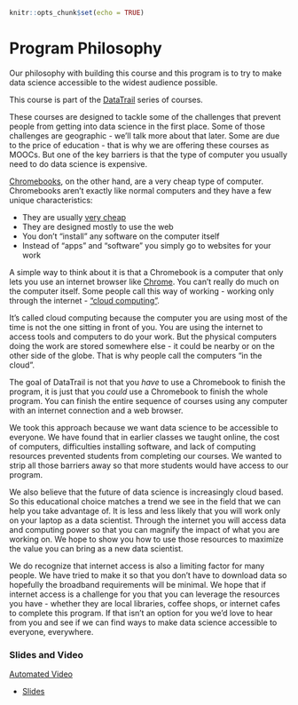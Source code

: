 

```r
knitr::opts_chunk$set(echo = TRUE)
```

# Program Philosophy

Our philosophy with building this course and this program is to try to make data science accessible to the widest audience possible.

This course is part of the [DataTrail](https://www.DataTrail.org/) series of courses.

These courses are designed to tackle some of the challenges that prevent people from getting into data science in the first place. Some of those challenges are geographic - we'll talk more about that later. Some are due to the price of education - that is why we are offering these courses as MOOCs. But one of the key barriers is that the type of computer you usually need to do data science is expensive.


[Chromebooks](https://www.google.com/chromebook/), on the other hand, are a very cheap type of computer. Chromebooks aren't exactly like normal computers and they have a few unique characteristics:

* They are usually [very cheap](https://www.google.com/chromebook/find-yours/)
* They are designed mostly to use the web
* You don't "install" any software on the computer itself
* Instead of "apps" and "software" you simply go to websites for your work

A simple way to think about it is that a Chromebook is a computer that only lets you use an internet browser like [Chrome](https://www.google.com/chrome/). You can't really do much on the computer itself. Some people call this way of working - working only through the internet - ["cloud computing"](https://en.wikipedia.org/wiki/Cloud_computing).

It's called cloud computing because the computer you are using most of the time is not the one sitting in front of you. You are using the internet to access tools and computers to do your work. But the physical computers doing the work are stored somewhere else - it could be nearby or on the other side of the globe. That is why people call the computers "in the cloud".

The goal of DataTrail is not that you _have_ to use a Chromebook to finish the program, it is just that you _could_ use a Chromebook to finish the whole program. You can finish the entire sequence of courses using any computer with an internet connection and a web browser.

We took this approach because we want data science to be accessible to everyone. We have found that in earlier classes we taught online, the cost of computers, difficulties installing software, and lack of computing resources prevented students from completing our courses. We wanted to strip all those barriers away so that more students would have access to our program.

We also believe that the future of data science is increasingly cloud based. So this educational choice matches a trend we see in the field that we can help you take advantage of. It is less and less likely that you will work only on your laptop as a data scientist. Through the internet you will access data and computing power so that you can magnify the impact of what you are working on. We hope to show you how to use those resources to maximize the value you can bring as a new data scientist.

We do recognize that internet access is also a limiting factor for many people. We have tried to make it so that you don't have to download data so hopefully the broadband requirements will be minimal. We hope that if internet access is a challenge for you that you can leverage the resources you have - whether they are local libraries, coffee shops, or internet cafes to complete this program. If that isn't an option for you we'd love to hear from you and see if we can find ways to make data science accessible to everyone, everywhere.


### Slides and Video

[Automated Video](https://youtu.be/7yZBE_FAeYY)

* [Slides](https://docs.google.com/presentation/d/1s7sLqa0GAUqVaD9TE63ntBKJfXm2Ac2dG90G_41egLI/edit?usp=sharing)
